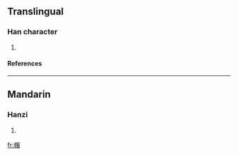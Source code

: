 ==Translingual==
===Han character===
{{Han char|rn=75|rad=木|as=08|sn=12|four=4794<sub>7</sub>|canj=木月尸水 (DBSE)}}
# {{defn|Han|sort=木08}}
====References====
{{Han ref|kx=0534.190|dkj=14982|hdz=21235.110|uh=68F4|ud=26868|bh=D9D2|bd=55762}}

----
==Mandarin==
===Hanzi===
{{cmn-hanzi|pin=[[fú]] ([[fu2]])|wg=fu<sup>2</sup>}}
# {{defn|Mandarin}}

[[fr:棴]]